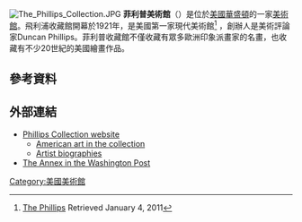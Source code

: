 [[File:The_Phillips_Collection.JPG|thumb]]
'''菲利普美術館'''（{{lang-en|The Phillips Collection}}）是位於[[美國|美國]][[華盛頓|華盛頓]]的一家[[美術館|美術館]]。飛利浦收藏館開幕於1921年，是美國第一家現代美術館<ref>[http://www.phillipscollection.org/about/index.aspx The Phillips] Retrieved January 4, 2011</ref> ，創辦人是美術評論家Duncan Phillips。菲利普收藏館不僅收藏有眾多歐洲印象派畫家的名畫，也收藏有不少20世紀的美國繪畫作品。
==參考資料==
{{Reflist}}
==外部連結==
{{Commons category|Phillips Collection}}
* [http://www.phillipscollection.org/ Phillips Collection website]
** [https://web.archive.org/web/20090602203716/http://stage.phillipscollection.org/research/american_art/collection/collection-artist_ab.htm American art in the collection]
** [https://web.archive.org/web/20090430005758/http://stage.phillipscollection.org/research/american_art/sitemap.htm Artist biographies]
*[http://www.washingtonpost.com/wp-dyn/content/article/2006/04/14/AR2006041400298.html The Annex in the Washington Post]
{{coord|38|54|41|N|77|02|48|W|display=title|region:US_type:landmark_source:dewiki}}
{{Authority control}}
[[Category:美國美術館|Category:美國美術館]]